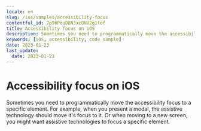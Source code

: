 ```yaml
---
locale: en
slug: /ios/samples/accessibility-focus
contentful_id: 7p96PouD8N3xcONV2q1fof
title: Accessibility focus on iOS
description: Sometimes you need to programmatically move the accessibility focus to a specific element.
keywords: [iOS, accessibility, code sample]
date: 2023-01-23
last_update:
  date: 2023-01-23
---
```


# Accessibility focus on iOS

Sometimes you need to programmatically move the accessibility focus to a specific element. For example, when you present a modal, the assistive technology should move it's focus to it. Or when moving to a new screen, you might want assistive technologies to focus a specific element.

<CodeSample id="accessibility-focus" platform="ios" locale="en"/>
